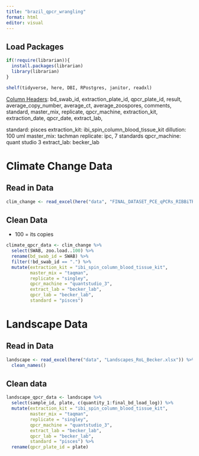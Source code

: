 ```yaml
---
title: "brazil_qpcr_wrangling"
format: html
editor: visual
---
```


## Load Packages

```r

if(!require(librarian)){
  install.packages(librarian)
  library(librarian)
}

shelf(tidyverse, here, DBI, RPostgres, janitor, readxl)

```

[Column Headers]{.underline}: bd_swab_id, extraction_plate_id, qpcr_plate_id, result, average_copy_number, average_ct, average_zoospores, comments, standard, master_mix, replicate, qpcr_machine, extraction_kit, extraction_date, qpcr_date, extract_lab,

standard: pisces
extraction_kit: ibi_spin_column_blood_tissue_kit
dillution: 100 uml
master_mix: tachman
replicate: ipc, 7 standards
qpcr_machine: quant studio 3
extract_lab: becker_lab



# Climate Change Data

## Read in Data

```r

clim_change <- read_excel(here("data", "FINAL_DATASET_PCE_qPCRs_RIBBiTR.xlsx"))


```

## Clean Data
- 100 = its copies

```r

climate_qpcr_data <- clim_change %>% 
  select(SWAB, zoo.load..100) %>% 
  rename(bd_swab_id = SWAB) %>% 
  filter(!bd_swab_id == ".") %>% 
  mutate(extraction_kit = "ibi_spin_column_blood_tissue_kit",
         master_mix = "taqman",
         replicate = "singley",
         qpcr_machine = "quantstudio_3",
         extract_lab = "becker_lab",
         qpcr_lab = "becker_lab",
         standard = "pisces")

```

# Landscape Data

## Read in Data

```r

landscape <- read_excel(here("data", "Landscapes_RoL_Becker.xlsx")) %>% 
  clean_names()

```

## Clean data

```r

landscape_qpcr_data <- landscape %>% 
  select(sample_id, plate, c(quantity_1:final_bd_load_log)) %>% 
  mutate(extraction_kit = "ibi_spin_column_blood_tissue_kit",
         master_mix = "taqman",
         replicate = "singley",
         qpcr_machine = "quantstudio_3",
         extract_lab = "becker_lab",
         qpcr_lab = "becker_lab",
         standard = "pisces") %>% 
  rename(qpcr_plate_id = plate)


```
